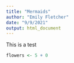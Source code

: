 ```yaml
---
title: "Mermaids"
author: "Emily Fletcher"
date: "9/9/2021"
output: html_document
---
```


This is a test
```r
flowers <- 5 + 0
```

